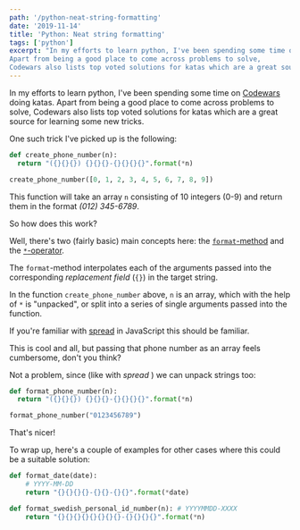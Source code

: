 ```yaml
---
path: '/python-neat-string-formatting'
date: '2019-11-14'
title: 'Python: Neat string formatting'
tags: ['python']
excerpt: "In my efforts to learn python, I've been spending some time on Codewars doing katas.
Apart from being a good place to come across problems to solve,
Codewars also lists top voted solutions for katas which are a great source for learning some new tricks."
---
```


In my efforts to learn python, I've been spending some time on [Codewars](https://www.codewars.com) doing katas.
Apart from being a good place to come across problems to solve,
Codewars also lists top voted solutions for katas which are a great source for learning some new tricks.

One such trick I've picked up is the following:

```python
def create_phone_number(n):
  return "({}{}{}) {}{}{}-{}{}{}{}".format(*n)

create_phone_number([0, 1, 2, 3, 4, 5, 6, 7, 8, 9])
```

This function will take an array `n` consisting of 10 integers (0-9) and return them in the format _(012) 345-6789_.

So how does this work?

Well, there's two (fairly basic) main concepts here: the [`format`-method](https://docs.python.org/3/library/stdtypes.html#str.format)
and the [`*`-operator](https://docs.python.org/3.4/tutorial/controlflow.html#unpacking-argument-lists).

The `format`-method interpolates each of the arguments passed into the corresponding _replacement field_ (`{}`) in the target string.

In the function `create_phone_number` above, `n` is an array, which with the help of `*` is "unpacked",
or split into a series of single arguments passed into the function.

If you're familiar with [spread](https://developer.mozilla.org/en-US/docs/Web/JavaScript/Reference/Operators/Spread_syntax)
in JavaScript this should be familiar.

This is cool and all, but passing that phone number as an array feels cumbersome, don't you think?

Not a problem, since (like with _spread_ ) we can unpack strings too:

```python
def format_phone_number(n):
  return "({}{}{}) {}{}{}-{}{}{}{}".format(*n)

format_phone_number("0123456789")
```

That's nicer!

To wrap up, here's a couple of examples for other cases where this could be a suitable solution:

```python
def format_date(date):
    # YYYY-MM-DD
    return "{}{}{}{}-{}{}-{}{}".format(*date)

def format_swedish_personal_id_number(n): # YYYYMMDD-XXXX
    return "{}{}{}{}{}{}{}{}-{}{}{}{}".format(*n)
```
